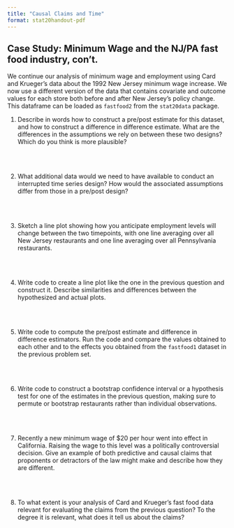 ```yaml
---
title: "Causal Claims and Time"
format: stat20handout-pdf
---
```


<!-- ## Case Study 2: Cherry Blossom Run	 -->

<!-- The Cherry Blossom Run is an annual 10-mile race that takes place in April in Washington D.C. when the cherry trees are in bloom. Data were scraped from the Run’s Web pages and include official times and other information, such as the age, sex, and address for all registered runners from 1999 to 2012. Originally designed as a preparatory race for professional runners in the New York Marathon, the Cherry Blossom Run has gained popularity and now over 10,000 people participate each year. An ambitious data scientist used these data to compare the times of 30-year-old runners to 50-year-old runners, to study how run times decreased as people age. 	 -->

<!-- 1. Describe the sample. How large is it ($n$) and what is the unit of observation? -->

<!-- \ -->

<!-- 2. Describe the population. How large is it ($N$)? -->

<!-- \ -->

<!-- 3. Identify the population parameter that researchers are interested in estimating and the corresponding statistic that will serve as the estimate. -->

<!-- \ -->

<!-- 4. Identify possible sources of bias and whether they are selection or measurement bias. How do you expect this will effect the estimate of the parameter? -->

<!-- \ -->
<!-- \ -->
<!-- \ -->
<!-- \ -->
<!-- \ -->
<!-- \ -->
<!-- \ -->
<!-- \ -->
<!-- \ -->


<!-- 5. Identify possible sources of variation and whether they are sampling or measurement variability. How do you expect this will effect the estimate of the parameter? -->

<!-- \ -->
<!-- \ -->
<!-- \ -->
<!-- \ -->
<!-- \ -->
<!-- \ -->
<!-- \ -->
<!-- \ -->
<!-- \ -->

<!-- 6. On a separate sheet of paper, make two sketches: an empirical distribution of the data and what you think the sampling distribution of the statistic might look like given what you know about the data collection. Be sure to label the axes of both plots. Add a vertical line on the sampling distribution that hits the x-axis where you expect the population parameter to be. -->

## Case Study: Minimum Wage and the NJ/PA fast food industry, con't.

We continue our analysis of minimum wage and employment using Card and Krueger's
data about the 1992 New Jersey minimum wage increase.  We now use a different
version of the data that contains covariate and outcome values for each store
both before and after New Jersey's policy change.  This dataframe can be loaded
as `fastfood2` from the `stat20data` package.


@. Describe in words how to construct a pre/post estimate for this dataset, and
how to construct a difference in difference estimate.  What are the differences
in the assumptions we rely on between these two designs?  Which do you think is
more plausible?

\
\

@. What additional data would we need to have available to conduct an
interrupted time series design?  How would the associated assumptions differ from
those in a pre/post design?

\
\

@. Sketch a line plot showing how you anticipate employment levels will change 
between the two timepoints, with one line  averaging over all New Jersey 
restaurants and one line averaging over all Pennsylvania restaurants.
 
\
\

@. Write code to create a line plot like the one in the previous question and
construct it.  Describe similarities and differences between the hypothesized
and actual plots.

\
\

@. Write code to compute the pre/post estimate and difference in difference
estimators.  Run the code and compare the values obtained to each other and to
the effects you obtained from the `fastfood1` dataset in the previous problem set.


\
\


@. Write code to construct a bootstrap confidence interval or a hypothesis test
for one of the estimates in the previous question, making sure to permute or 
bootstrap restaurants rather than individual observations.

\
\

@. Recently  a new minimum wage of \$20 per hour went into effect in California.
Raising the wage to this level was a politically
controversial decision.  Give an example of both predictive and causal claims 
that proponents or detractors of the law might make and describe how they are different.  

\
\


@. To what extent is your analysis of Card and
Krueger's fast food data relevant for evaluating the claims from the previous question?  To the 
degree it is relevant, what does it tell us about the claims?

